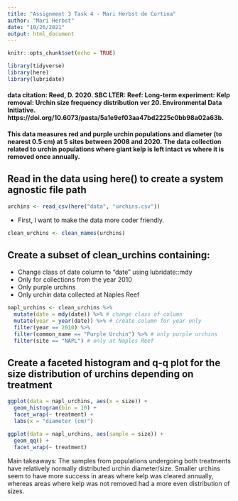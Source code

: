 ```yaml
---
title: "Assignment 3 Task 4 - Mari Herbst de Cortina"
author: "Mari Herbst"
date: "10/26/2021"
output: html_document
---
```


```r
knitr::opts_chunk$set(echo = TRUE)

library(tidyverse)
library(here)
library(lubridate)
```

#### data citation: Reed, D. 2020. SBC LTER: Reef: Long-term experiment: Kelp removal: Urchin size frequency distribution ver 20. Environmental Data Initiative. https://doi.org/10.6073/pasta/5a1e9ef03aa47bd2225c0bb98a02a63b. 

#### This data measures red and purple urchin populations and diameter (to nearest 0.5 cm) at 5 sites between 2008 and 2020. The data collection related to urchin populations where giant kelp is left intact vs where it is removed once annually.

## Read in the data using here() to create a system agnostic file path

```r
urchins <- read_csv(here("data", "urchins.csv"))
```

- First, I want to make the data more coder friendly.

```r
clean_urchins <- clean_names(urchins)
```

## Create a subset of clean_urchins containing:

- Change class of date column to "date" using lubridate::mdy
- Only for collections from the year 2010
- Only purple urchins
- Only urchin data collected at Naples Reef

```r
napl_urchins <- clean_urchins %>%
  mutate(date = mdy(date)) %>% # change class of column
  mutate(year = year(date)) %>% # create column for year only
  filter(year == 2010) %>%
  filter(common_name == "Purple Urchin") %>% # only purple urchins
  filter(site == "NAPL") # only at Naples Reef
```

## Create a faceted histogram and q-q plot for the size distribution of urchins depending on treatment

```r
ggplot(data = napl_urchins, aes(x = size)) +
  geom_histogram(bin = 10) +
  facet_wrap(~ treatment) +
  labs(x = "diameter (cm)")

ggplot(data = napl_urchins, aes(sample = size)) +
  geom_qq() +
  facet_wrap(~ treatment)
```

Main takeaways: The samples from populations undergoing both treatments have relatively normally distributed urchin diameter/size. Smaller urchins seem to have more success in areas where kelp was cleared annually, whereas areas where kelp was not removed had a more even distribution of sizes.
